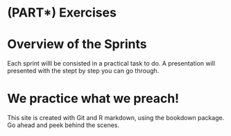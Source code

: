 # (PART\*) Exercises {-}

# Overview of the Sprints

Each sprint willl be consisted in a practical task to do.
A presentation will presented with the stept by step you can go through.



# We practice what we preach! 

This site is created with Git and R markdown, using the bookdown package. Go ahead and peek behind the scenes.
